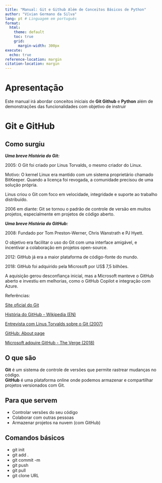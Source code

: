 ```yaml
---
title: "Manual: Git e Github Além de Conceitos Básicos de Python"
author: "Vívian Germano da Silva"
lang: pt # Linguagem em português
format:
  html:
    theme: default
    toc: true
    grid:
      margin-width: 300px
execute:
  echo: true
reference-location: margin
citation-location: margin
---
```

# Apresentação 
Este manual irá abordar conceitos iniciais de **Git Github** e **Python** além
de demonstrações das funcionalidades com objetivo de instruir 

# Git e GitHub

## Como surgiu 
***Uma breve História do Git:***

2005: O Git foi criado por Linus Torvalds, o mesmo criador do Linux.

Motivo: O kernel Linux era mantido com um sistema proprietário chamado BitKeeper. Quando a licença foi revogada, a comunidade precisou de uma solução própria.

Linus criou o Git com foco em velocidade, integridade e suporte ao trabalho distribuído.

2006 em diante: Git se tornou o padrão de controle de versão em muitos projetos, especialmente em projetos de código aberto.

***Uma breve História do GitHub:***

2008: Fundado por Tom Preston-Werner, Chris Wanstrath e PJ Hyett.

O objetivo era facilitar o uso do Git com uma interface amigável, e incentivar a colaboração em projetos open-source.

2012: GitHub já era a maior plataforma de código-fonte do mundo.

2018: GitHub foi adquirido pela Microsoft por US$ 7,5 bilhões.

A aquisição gerou desconfiança inicial, mas a Microsoft manteve o GitHub aberto e investiu em melhorias, como o GitHub Copilot e integração com Azure.

::: column-margin
Referências:

[Site oficial do Git](https://github.com/about?locale=pt-BR) 

[História do GitHub - Wikipedia (EN)](https://en.wikipedia.org/wiki/GitHub)

[Entrevista com Linus Torvalds sobre o Git (2007)](https://www.linuxfoundation.org/blog/blog/interview-with-linus-torvalds-about-git/)

[GitHub: About page](https://github.com/about?locale=pt-BR)

[Microsoft adquire GitHub - The Verge (2018)](https://www.theverge.com/2018/6/4/17424472/microsoft-github-acquisition)


:::

## O que são

**Git** é um sistema de controle de versões que permite rastrear mudanças no código.  
**GitHub** é uma plataforma online onde podemos armazenar e compartilhar projetos versionados com Git.



## Para que servem

- Controlar versões do seu código
- Colaborar com outras pessoas
- Armazenar projetos na nuvem (com GitHub)

## Comandos básicos


- git init       
- git add .      
- git commit -m 
- git push       
- git pull       
- git clone URL 


 



